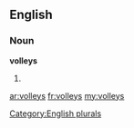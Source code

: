 ==English==

===Noun===
'''volleys'''

# {{plural of|[[volley]]}}

[[Category:English plurals]]

[[ar:volleys]]
[[fr:volleys]]
[[my:volleys]]